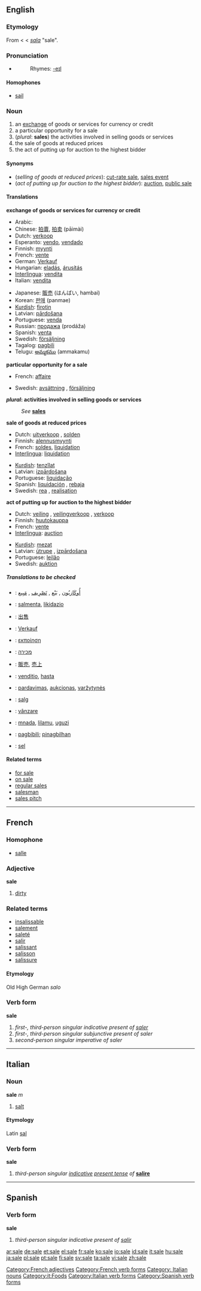 {{see|Säle}}
==English==

===Etymology===
From {{ME.}} < {{OE.}} < {{ON.}} ''[[sala]]'' "sale".

===Pronunciation===
*{{audio|en-us-sale.ogg|Audio (US)}}
*:Rhymes: [[Rhymes:English:-eɪl|-eɪl]]

====Homophones====
*[[sail]]

===Noun===
{{en-noun}}

#an [[exchange]] of goods or services for currency or credit
#a particular opportunity for a sale
#(''plural'': '''sales''') the activities involved in selling goods or services
#the sale of goods at reduced prices
#the act of putting up for auction to the highest bidder

====Synonyms====
*(''selling of goods at reduced prices''): [[cut-rate sale]], [[sales event]]
*(''act of putting up for auction to the highest bidder''): [[auction]], [[public sale]]

====Translations====
'''exchange of goods or services for currency or credit'''
{{top}}
*Arabic: {{ARchar|[[بيع]]}} {{IPAchar|(béyaʕ)}} {{m}}
*Chinese: [[拍賣]], [[拍卖]] (pāimài)
*Dutch: [[verkoop]]
*Esperanto: [[vendo]], [[vendado]]
*Finnish: [[myynti]]
*French: [[vente]] {{f}}
*German: [[Verkauf]] {{m}}
*Hungarian: [[eladás]], [[árusítás]]
*[[Interlingua]]: [[vendita]]
*Italian: [[vendita]] {{f}}
{{mid}}
*Japanese: [[販売]] (はんばい, hambai)
*Korean: [[판매]] (panmae)
*[[Kurdish]]: [[firotin]] {{f}}
*Latvian: [[pārdošana]] {{f}}
*Portuguese: [[venda]] {{f}}
*Russian: [[продажа]] (prodáža) {{f}}
*Spanish: [[venta]] {{f}}
*Swedish: [[försäljning]] {{c}}
*Tagalog: [[pagbili]]
*Telugu: [[అమ్మకము]] (ammakamu)
{{bottom}}

'''particular opportunity for a sale'''
{{top}}
*French: [[affaire]] {{f}}
{{mid}}
*Swedish: [[avsättning]] {{c}}, [[försäljning]] {{c}}
{{bottom}}

'''''plural'': activities involved in selling goods or services'''
:''See'' '''[[sales]]'''

'''sale of goods at reduced prices'''
{{top}}
*Dutch: [[uitverkoop]] {{m}}, [[solden]] {{m}}
*Finnish: [[alennusmyynti]]
*French: [[soldes]], [[liquidation]] 
*[[Interlingua]]: [[liquidation]]
{{mid}}
*[[Kurdish]]: [[tenzîlat]] {{f}}
*Latvian: [[izpārdošana]] {{f}}
*Portuguese: [[liquidação]] {{f}}
*Spanish: [[liquidación]] {{f}}, [[rebaja]] {{f}}
*Swedish: [[rea]] {{c}}, [[realisation]] {{c}}
{{bottom}}

'''act of putting up for auction to the highest bidder'''
{{top}}
*Dutch: [[veiling]] {{f}}, [[veilingverkoop]] {{m}}, [[verkoop]] {{m}}
*Finnish: [[huutokauppa]]
*French: [[vente]] {{f}}
*[[Interlingua]]: [[auction]]
{{mid}}
*[[Kurdish]]: [[mezat]] {{f}}
*Latvian: [[ūtrupe]] {{f}}, [[izpārdošana]] {{f}}
*Portuguese: [[leilão]] {{m}}
*Swedish: [[auktion]] {{c}}
{{bottom}}

=====Translations to be checked=====
{{checktrans}}

*{{ttbc|Arabic}}: [[أُوكَازيُون]] , [[بَيْع]] , [[تَصْرِيف]] , [[مَبِيع]] 
*{{ttbc|Basque}}: [[salmenta]], [[likidazio]]
*{{ttbc|Chinese}}: [[出售]]
*{{ttbc|German}}: [[Verkauf]]
*{{ttbc|Greek}}: [[εκποίηση]]
*{{ttbc|Hebrew}}: [[מכירה]]
*{{ttbc|Japanese}}: [[販売]], [[売上]]
*{{ttbc|Latin}}: [[venditio]], [[hasta]]
*{{ttbc|Lithuanian}}: [[pardavimas]], [[aukcionas]], [[varžytynės]]
*{{ttbc|Norwegian}}: [[salg]]
*{{ttbc|Romanian}}: [[vânzare]] {{f}}
*{{ttbc|Swahili}}: [[mnada]], [[lilamu]], [[uguzi]]
*{{ttbc|Filipino}}: [[pagbibili]]; [[pinagbilhan]] 
*{{ttbc|Volapük}}: [[sel]]

====Related terms====
*[[for sale]]
*[[on sale]]
*[[regular sales]]
*[[salesman]]
*[[sales pitch]]

----

==French==
===Homophone===
*[[salle]]
===Adjective===
'''sale'''

#[[dirty]]

===Related terms===
*[[insalissable]]
*[[salement]]
*[[saleté]]
*[[salir]]
*[[salissant]]
*[[salisson]]
*[[salissure]]
====Etymology====
Old High German ''salo''

===Verb form===
'''sale'''

# ''first-, third-person singular indicative present of [[saler]]''
# ''first-, third-person singular subjunctive present of saler''
# ''second-person singular imperative of saler''

[[Category:French adjectives]]
[[Category:French verb forms]]

----

==Italian==
===Noun===
'''sale''' ''m''

#[[salt]]

====Etymology====
Latin [[sal]]

===Verb form===
'''sale'''

#''third-person singular [[indicative]] [[present tense]] of'' '''[[salire]]'''

[[Category: Italian nouns]]
[[Category:it:Foods]]
[[Category:Italian verb forms]]

----

==Spanish==
===Verb form===
'''sale'''
# ''third-person singular indicative present of [[salir]]''

[[Category:Spanish verb forms]]

[[ar:sale]]
[[de:sale]]
[[et:sale]]
[[el:sale]]
[[fr:sale]]
[[ko:sale]]
[[io:sale]]
[[id:sale]]
[[it:sale]]
[[hu:sale]]
[[ja:sale]]
[[pl:sale]]
[[pt:sale]]
[[fi:sale]]
[[sv:sale]]
[[ta:sale]]
[[vi:sale]]
[[zh:sale]]